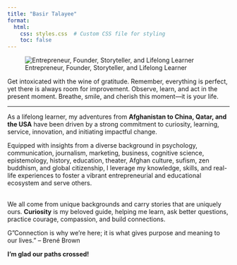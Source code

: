 ```yaml
---
title: "Basir Talayee"
format:
  html:
    css: styles.css  # Custom CSS file for styling
    toc: false
---
```


![Entrepreneur, Founder, Storyteller, and Lifelong Learner](images/20240607_reunion_djt_1220.jpg)


<div class="quote">
<div class="red-background">
  Get intoxicated with the wine of gratitude. Remember, everything is perfect, yet there is always room for improvement. Observe, learn, and act in the present moment. Breathe, smile, and cherish this moment—it is your life.
</div>

---

As a lifelong learner, my adventures from **Afghanistan to China, Qatar, and the USA** have been driven by a strong commitment to curiosity, learning, service, innovation, and initiating impactful change.

Equipped with insights from a diverse background in psychology, communication, journalism, marketing, business, cognitive science, epistemology, history, education, theater, Afghan culture, sufism, zen buddhism, and global citizenship, I leverage my knowledge, skills, and real-life experiences to foster a vibrant entrepreneurial and educational ecosystem and serve others.

\
We all come from unique backgrounds and carry stories that are uniquely ours. **Curiosity** is my beloved guide, helping me learn, ask better questions, practice courage, compassion, and build connections.

<div class="quote">

::: red-background
G"Connection is why we're here; it is what gives purpose and meaning to our lives." – Brené Brown
:::

</div>

**I'm glad our paths crossed!**
